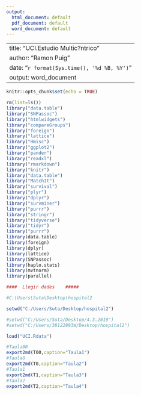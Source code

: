 ```yaml
---
output:
  html_document: default
  pdf_document: default
  word_document: default
---
```


---
title: "UCI.Estudio Multic?ntrico"
author: "Ramon Puig "
date: "`r format(Sys.time(), '%d %B, %Y')`"
output: word_document
---

```r
knitr::opts_chunk$set(echo = TRUE)

rm(list=ls())
library("data.table")
library("SNPassoc")
library("htmlwidgets")
library("compareGroups")
library("foreign")
library("lattice")
library("Hmisc")
library("ggplot2")
library("pander")
library("readxl")
library("rmarkdown")
library("knitr")
library("data.table")
library("MatchIt")
library("survival")
library("plyr")
library("dplyr")
library("survminer")
library("purrr")
library("stringr")
library("tidyverse")
library("tidyr")
library("purrr")
library(data.table)
library(foreign)
library(dplyr)
library(lattice)
library(SNPassoc)
library(haplo.stats)
library(mvtnorm)
library(parallel)
```




```r
####  Llegir dades    #####

#C:\Users\Suta\Desktop\hospital2

setwd("C:/Users/Suta/Desktop/hospital2")

#setwd("C:/Users/Suta/Desktop/4.3.2019")
#setwd("C:/Users/38122893W/Desktop/hospital2")

load("UCI.Rdata")

#Taula00
export2md(T00,caption="Taula1")
#Taula0
export2md(T0,caption="Taula2")
#Taula1
export2md(T1,caption="Taula3")
#Taula2
export2md(T2,caption="Taula4")



```


